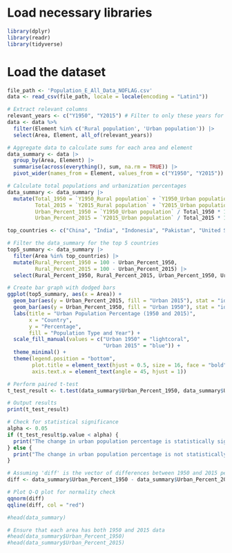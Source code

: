 # Load necessary libraries
```r
library(dplyr)
library(readr)
library(tidyverse)
```

# Load the dataset
```r
file_path <- 'Population_E_All_Data_NOFLAG.csv'
data <- read_csv(file_path, locale = locale(encoding = "Latin1"))

# Extract relevant columns
relevant_years <- c("Y1950", "Y2015") # Filter to only these years for urban and rural
data <- data %>%
  filter(Element %in% c('Rural population', 'Urban population')) |>
  select(Area, Element, all_of(relevant_years))

# Aggregate data to calculate sums for each area and element
data_summary <- data |>
  group_by(Area, Element) |>
  summarise(across(everything(), sum, na.rm = TRUE)) |>
  pivot_wider(names_from = Element, values_from = c("Y1950", "Y2015"))

# Calculate total populations and urbanization percentages
data_summary <- data_summary |>
  mutate(Total_1950 = `Y1950_Rural population` + `Y1950_Urban population`,
         Total_2015 = `Y2015_Rural population` + `Y2015_Urban population`,
         Urban_Percent_1950 = `Y1950_Urban population` / Total_1950 * 100,
         Urban_Percent_2015 = `Y2015_Urban population` / Total_2015 * 100)

top_countries <- c("China", "India", "Indonesia", "Pakistan", "United States of America")

# Filter the data_summary for the top 5 countries
top5_summary <- data_summary |>
  filter(Area %in% top_countries) |>
  mutate(Rural_Percent_1950 = 100 - Urban_Percent_1950,
         Rural_Percent_2015 = 100 - Urban_Percent_2015) |>
  select(Rural_Percent_1950, Rural_Percent_2015, Urban_Percent_1950, Urban_Percent_2015)

# Create bar graph with dodged bars
ggplot(top5_summary, aes(x = Area)) +
  geom_bar(aes(y = Urban_Percent_2015, fill = "Urban 2015"), stat = "identity", position = position_dodge(width = 0.7), width = 0.7) +
  geom_bar(aes(y = Urban_Percent_1950, fill = "Urban 1950"), stat = "identity", position = position_dodge(width = 0.7), width = 0.7) +
  labs(title = "Urban Population Percentage (1950 and 2015)",
       x = "Country",
       y = "Percentage",
       fill = "Population Type and Year") +
  scale_fill_manual(values = c("Urban 1950" = "lightcoral",
                               "Urban 2015" = "blue")) +
  theme_minimal() +
  theme(legend.position = "bottom",
        plot.title = element_text(hjust = 0.5, size = 16, face = "bold"),
        axis.text.x = element_text(angle = 45, hjust = 1))
```

```r

# Perform paired t-test
t_test_result <- t.test(data_summary$Urban_Percent_1950, data_summary$Urban_Percent_2015, paired = TRUE)

# Output results
print(t_test_result)

# Check for statistical significance
alpha <- 0.05
if (t_test_result$p.value < alpha) {
  print("The change in urban population percentage is statistically significant.")
} else {
  print("The change in urban population percentage is not statistically significant.")
}
```

```r
# Assuming 'diff' is the vector of differences between 1950 and 2015 percentages
diff <- data_summary$Urban_Percent_1950 - data_summary$Urban_Percent_2015

# Plot Q-Q plot for normality check
qqnorm(diff)
qqline(diff, col = "red")

#head(data_summary)

# Ensure that each area has both 1950 and 2015 data
#head(data_summary$Urban_Percent_1950)
#head(data_summary$Urban_Percent_2015)
```